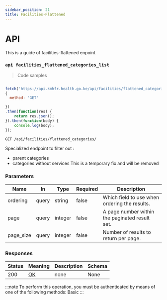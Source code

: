 ```yaml
---
sidebar_position: 21
title: Facilities-Flattened
---
```



# API

This is a guide of facilities-flattened enpoint



### `api facilities_flattened_categories_list`



> Code samples

```javascript

fetch('https://api.kmhfr.health.go.ke/api/facilities/flattened_categories/',
{
  method: 'GET'

})
.then(function(res) {
    return res.json();
}).then(function(body) {
    console.log(body);
});

```

`GET /api/facilities/flattened_categories/`

Specialized endpoint to filter out :
- parent categories
- categories without services
This is a temporary fix and will be removed

<h3 id="api_facilities_flattened_categories_list-parameters">Parameters</h3>

|Name|In|Type|Required|Description|
|---|---|---|---|---|
|ordering|query|string|false|Which field to use when ordering the results.|
|page|query|integer|false|A page number within the paginated result set.|
|page_size|query|integer|false|Number of results to return per page.|

<h3 id="api_facilities_flattened_categories_list-responses">Responses</h3>

|Status|Meaning|Description|Schema|
|---|---|---|---|
|200|[OK](https://tools.ietf.org/html/rfc7231#section-6.3.1)|none|None|

:::note
To perform this operation, you must be authenticated by means of one of the following methods:
Basic
:::
